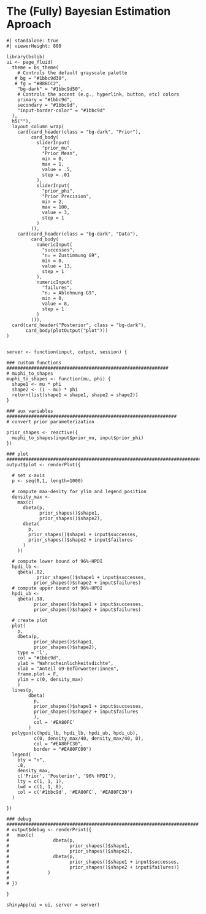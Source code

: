 # The (Fully) Bayesian Estimation Aproach

```shinylive-r
#| standalone: true
#| viewerHeight: 800

library(bslib)
ui <- page_fluid(
  theme = bs_theme(
    # Controls the default grayscale palette
   # bg = "#1bbc9d30",
   # fg = "#B8BCC2",
    "bg-dark" = "#1bbc9d50",
    # Controls the accent (e.g., hyperlink, button, etc) colors
    primary = "#1bbc9d",
    secondary = "#1bbc9d",
    "input-border-color" = "#1bbc9d"
  ),
  h5(""),
  layout_column_wrap(
    card(card_header(class = "bg-dark", "Prior"),
         card_body(
           sliderInput(
             "prior_mu",
             "Prior Mean",
             min = 0,
             max = 1,
             value = .5,
             step = .01
           ),
           sliderInput(
             "prior_phi",
             "Prior Precision",
             min = 2,
             max = 100,
             value = 3,
             step = 1
           )
         )),
    card(card_header(class = "bg-dark", "Data"),
         card_body(
           numericInput(
             "successes",
             "n₁ = Zustimmung G9",
             min = 0,
             value = 13,
             step = 1
           ),
           numericInput(
             "failures",
             "n₂ = Ablehnung G9",
             min = 0,
             value = 8,
             step = 1
           )
         ))), 
  card(card_header("Posterior", class = "bg-dark"),
       card_body(plotOutput("plot")))
)


server <- function(input, output, session) {
  
### custom functions ###########################################################
# muphi_to_shapes 
muphi_to_shapes <- function(mu, phi) {
  shape1 <- mu * phi
  shape2 <- (1 - mu) * phi
  return(list(shape1 = shape1, shape2 = shape2))
}

### aux variables ##############################################################
# convert prior parameterization

prior_shapes <- reactive({
  muphi_to_shapes(input$prior_mu, input$prior_phi)
})

### plot #######################################################################
output$plot <- renderPlot({
  
  # set x-axis
  p <- seq(0,1, length=1000)
  
  # compute max-desity for ylim and legend position
  density_max <-
    max(c(
      dbeta(p,
            prior_shapes()$shape1,
            prior_shapes()$shape2),
      dbeta(
        p,
        prior_shapes()$shape1 + input$successes,
        prior_shapes()$shape2 + input$failures
      )
    ))
  
  # compute lower bound of 96%-HPDI
  hpdi_lb <-
    qbeta(.02,
           prior_shapes()$shape1 + input$successes,
          prior_shapes()$shape2 + input$failures)
  # compute upper bound of 96%-HPDI
  hpdi_ub <-
    qbeta(.98,
          prior_shapes()$shape1 + input$successes,
          prior_shapes()$shape2 + input$failures)
  
  # create plot
  plot(
    p,
    dbeta(p,
          prior_shapes()$shape1,
          prior_shapes()$shape2),
    type = 'l',
    col = "#1bbc9d",
    ylab = "Wahrscheinlichkeitsdichte",
    xlab = "Anteil G9-Befürworter:innen",
    frame.plot = F,
    ylim = c(0, density_max)
    )
  lines(p,
        dbeta(
          p,
          prior_shapes()$shape1 + input$successes,
          prior_shapes()$shape2 + input$failures
          ),
          col = '#EA80FC'
        )
  polygon(c(hpdi_lb, hpdi_lb, hpdi_ub, hpdi_ub),
          c(0, density_max/40, density_max/40, 0),
          col = "#EA80FC30",
          border = "#EA80FC00")
  legend(
    bty = "n",
    .8,
    density_max,
    c('Prior', 'Posterior', '96% HPDI'),
    lty = c(1, 1, 1),
    lwd = c(1, 1, 8),
    col = c('#1bbc9d', '#EA80FC', '#EA80FC30')
  )

})

### debug ######################################################################
# output$debug <- renderPrint({
#   max(c(
#                dbeta(p, 
#                      prior_shapes()$shape1, 
#                      prior_shapes()$shape2),
#                dbeta(p, 
#                      prior_shapes()$shape1 + input$successes, 
#                      prior_shapes()$shape2 + input$failures))
#              )
#              
# })

}

shinyApp(ui = ui, server = server)
```